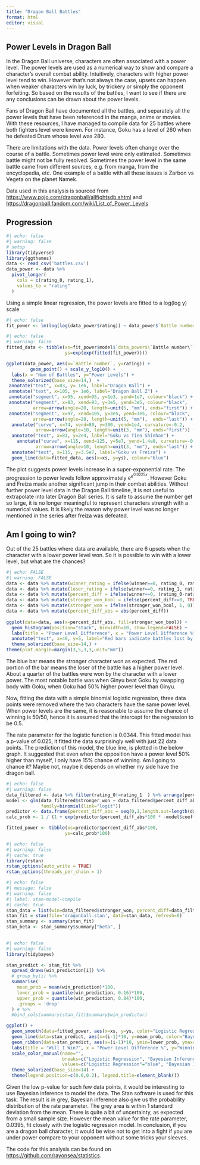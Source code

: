 ```yaml
---
title: "Dragon Ball Battles"
format: html
editor: visual
---
```


## Power Levels in Dragon Ball

In the Dragon Ball universe, characters are often associated with a power level. The power levels are used as a numerical way to show and compare a character's overall combat ability. Intuitively, characters with higher power level tend to win. However that's not always the case, upsets can happen when weaker characters win by luck, by trickery or simply the opponent forfeiting. So based on the results of the battles, I want to see if there are any conclusions can be drawn about the power levels.

Fans of Dragon Ball have documented all the battles, and separately all the power levels that have been referenced in the manga, anime or movies. With these resources, I have managed to compile data for 25 battles where both fighters level were known. For instance, Goku has a level of 260 when he defeated Drum whose level was 280.

There are limitations with the data. Power levels often change over the course of a battle. Sometimes power level were only estimated. Sometimes battle might not be fully resolved. Sometimes the power level in the same battle came from different sources, e.g. from manga, from the encyclopedia, etc. One example of a battle with all these issues is Zarbon vs Vegeta on the planet Namek.

Data used in this analysis is sourced from <https://www.pojo.com/dragonball/allfightsdb.shtml> and <https://dragonball.fandom.com/wiki/List_of_Power_Levels>

## Progression

```r
#| echo: false
#| warning: false
# setup
library(tidyverse)
library(ggthemes)
data <- read_csv('battles.csv')
data_power <- data %>%
  pivot_longer(
    cols = c(rating_0, rating_1),
    values_to = "rating"
  )
```
Using a simple linear regression, the power levels are fitted to a log(log y) scale
```r
#| echo: false
fit_power <- lm(log(log(data_power$rating)) ~ data_power$`Battle number`, data=data_power)


```

```r
#| echo: false
#| warning: false
fitted_data <- tibble(xs=fit_power$model$`data_power$\`Battle number\``,
                      ys=exp(exp(fitted(fit_power))))

ggplot(data_power, aes(x=`Battle number`, y=rating)) + 
         geom_point() + scale_y_log10() +
  labs(x = "Num of Battles", y="Power Levels") +
  theme_solarized(base_size=14,)  +
 annotate("text", x=83, y= 1e6, label="Dragon Ball") +
 annotate("text", x=105, y= 1e6, label="Dragon Ball Z") +
 annotate("segment", x=95, xend=95, y=1e3, yend=1e7, colour="black") +
 annotate("segment", x=83, xend=93, y=3e5, yend=3e5, colour="black",
          arrow=arrow(angle=20, length=unit(5, "mm"), ends="first")) +
 annotate("segment", x=97, xend=105, y=3e5, yend=3e5, colour="black",
          arrow=arrow(angle=20, length=unit(5, "mm"),  ends="last")) +
  annotate("curve", x=74, xend=80, y=300, yend=1e4, curvature=-0.2,
           arrow=arrow(angle=10, length=unit(3, "mm"), ends="first")) +
  annotate("text", x=83, y=2e4, label="Goku vs Tien Shinhan") +
    annotate("curve", x=115, xend=125, y=5e7, yend=1.4e8, curvature=-0.2,
           arrow=arrow(angle=10, length=unit(3, "mm"), ends="last")) +
  annotate("text", x=115, y=3.5e7, label="Goku vs Freiza") +
  geom_line(data=fitted_data, aes(x=xs, y=ys), colour="blue")

```

The plot suggests power levels increase in a super-exponential rate. The progression to power levels follow approximately $e^{e^{0.0225x}}$. However Goku and Freiza made another significant jump in their combat abilities. Without further power level data in the Dragon Ball timeline, it is not useful to extrapolate into later Dragon Ball series. It is safe to assume the number get so large, it is no longer meaningful to represent characters strength with a numerical values. It is likely the reason why power level was no longer mentioned in the series after freiza was defeated.

## Am I going to win?

Out of the 25 battles where data are available, there are 6 upsets when the character with a lower power level won. So it is possible to win with a lower level, but what are the chances? 

```r
#| echo: FALSE
#| warning: FALSE
data <- data %>% mutate(winner_rating = ifelse(winner==0, rating_0, rating_1))
data <- data %>% mutate(loser_rating = ifelse(winner==0, rating_1, rating_0))
data <- data %>% mutate(percent_diff = ifelse(winner==0, (rating_0-rating_1) / rating_0 * 100, (rating_1-rating_0) / rating_1 * 100))
data <- data %>% mutate(stronger_won_bool = ifelse(percent_diff>=0, TRUE, FALSE))
data <- data %>% mutate(stronger_won = ifelse(stronger_won_bool, 1, 0))
data <- data %>% mutate(percent_diff_abs = abs(percent_diff))
                        
ggplot(data=data, aes(x=percent_diff_abs, fill=stronger_won_bool)) +
  geom_histogram(position="stack", binwidth=10, show.legend=FALSE) +
  labs(title = "Power Level Difference", x = "Power Level Difference %", y="Count") +
  annotate("text", x=40, y=5, label="Red bars indicate battles lost by higher power level") +
  theme_solarized(base_size=14,) + 
theme(plot.margin=margin(3,5,3,3,unit="mm"))
```

The blue bar means the stronger character won as expected. The red portion of the bar means the loser of the battle has a higher power level. About a quarter of the battles were won by the character with a lower power. The most notable battle was when Ginyu beat Goku by swapping body with Goku, when Goku had 50% higher power level than Ginyu.

Now, fitting the data with a simple binomial logistic regression, three data points were removed where the two characters have the same power level. When power levels are the same, it is reasonable to assume the chance of winning is 50/50, hence it is assumed that the intercept for the regression to be 0.5.

The rate parameter for the logistic function is 0.0344. This fitted model has a p-value of 0.025, it fitted the data surprisingly well with just 22 data points. The prediction of this model, the blue line, is plotted in the below graph. It suggested that even when the opposition have a power level 50% higher than myself, I only have 15% chance of winning. Am I going to chance it? Maybe not, maybe it depends on whether my side have the dragon ball.
```r
#| echo: false
#| warning: false
data_filtered <- data %>% filter(rating_0!=rating_1  ) %>% arrange(percent_diff_abs)
model <- glm(data_filtered$stronger_won ~ data_filtered$percent_diff_abs - 1 , data=data_filtered,
             family=binomial(link="logit")) 
predictor <- data.frame(percent_diff_abs = seq(0,1,length.out=length(data_filtered$stronger_won)))
calc_prob <- 1 / (1 + exp(predictor$percent_diff_abs*100 * -model$coefficients)) 

fitted_power <- tibble(xs=predictor$percent_diff_abs*100,
                      ys=calc_prob*100)

```

```r
#| echo: false
#| warning: false
#| cache: true
library(rstan)
rstan_options(auto_write = TRUE)
rstan_options(threads_per_chain = 1)
```

```r
#| echo: false
#| message: false
#| warning: false
#| label: stan-model-compile
#| cache: true
stan_data = list(win=data_filtered$stronger_won, percent_diff=data_filtered$percent_diff_abs, N=nrow(data_filtered))
stan_fit = stan(file='dragonball.stan', data=stan_data, refresh=0)
stan_summary <- summary(stan_fit)
stan_beta <- stan_summary$summary["beta", ]
 
```

```r
#| echo: false
#| warning: false
library(tidybayes)

stan_predict <- stan_fit %>%
  spread_draws(win_prediction[i]) %>%
  # group_by(i) %>%
  summarise(
    mean_prob = mean(win_prediction)*100,
    lower_prob = quantile(win_prediction, 0.16)*100,
    upper_prob = quantile(win_prediction, 0.84)*100,
    .groups = 'drop'
  ) # %>%
  #bind_cols(summary(stan_fit)$summary$win_predictor)

ggplot() +
  geom_smooth(data=fitted_power, aes(x=xs, y=ys, color="Logistic Regression"), se=FALSE) +
  geom_line(data=stan_predict, aes(x=(i-1)*10, y=mean_prob, color="Bayesian Inference") ) +
  geom_ribbon(data=stan_predict, aes(x=(i-1)*10, ymin=lower_prob, ymax=upper_prob ), alpha=0.1) +
  labs(title = "Will I Win?", x = "Power Level Difference %", y="Winning Probability %") +
  scale_color_manual(name="",
                     breaks=c("Logistic Regression", "Bayesian Inference"),
                     values=c("Logistic Regression"="blue", "Bayesian Inference"="gray")) +
  theme_solarized(base_size=14) + 
  theme(legend.position=c(0.6,0.2), legend.title=element_blank())

```
Given the low p-value for such few data points, it would be interesting to use Bayesian inference to model the data. The Stan software is used for this task. The result is in grey,  Bayesian inference also give us the probability distribution of the rate parameter. The grey area is within 1 standard deviation from the mean. There is quite a bit of uncertainty, as expected from a small sample size. However the mean value for the rate parameter, 0.0395, fit closely with the logistic regression model. In conclusion, if you are a dragon ball character, it would be wise not to get into a fight if you are under power compare to your opponent without some tricks your sleeves.

The code for this analysis can be found on <https://github.com/rayonsea/statistics>.

